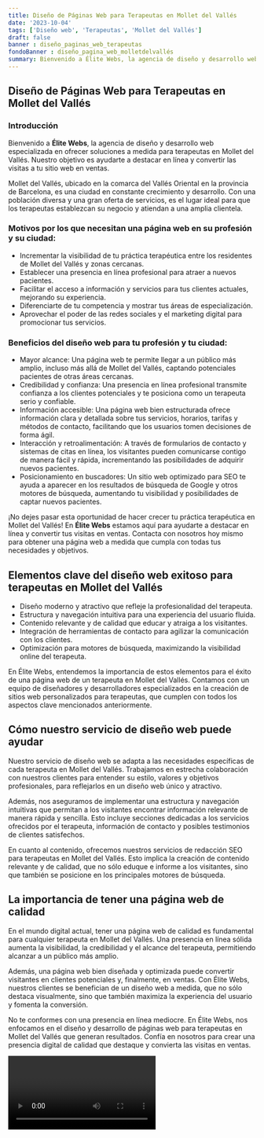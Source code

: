 ```yaml
---
title: Diseño de Páginas Web para Terapeutas en Mollet del Vallés
date: '2023-10-04'
tags: ['Diseño web', 'Terapeutas', 'Mollet del Vallés']
draft: false
banner : diseño_paginas_web_terapeutas
fondoBanner : diseño_pagina_web_molletdelvallés
summary: Bienvenido a Élite Webs, la agencia de diseño y desarrollo web especializada en ofrecer soluciones a medida para terapeutas en Mollet del Vallés. Nuestro objetivo es ayudarte a destacar en línea y convertir las visitas a tu sitio web en ventas.
---
```


## Diseño de Páginas Web para Terapeutas en Mollet del Vallés

### Introducción

Bienvenido a **Élite Webs**, la agencia de diseño y desarrollo web especializada en ofrecer soluciones a medida para terapeutas en Mollet del Vallés. Nuestro objetivo es ayudarte a destacar en línea y convertir las visitas a tu sitio web en ventas.

Mollet del Vallés, ubicado en la comarca del Vallés Oriental en la provincia de Barcelona, es una ciudad en constante crecimiento y desarrollo. Con una población diversa y una gran oferta de servicios, es el lugar ideal para que los terapeutas establezcan su negocio y atiendan a una amplia clientela.

### Motivos por los que necesitan una página web en su profesión y su ciudad:

- Incrementar la visibilidad de tu práctica terapéutica entre los residentes de Mollet del Vallés y zonas cercanas.
- Establecer una presencia en línea profesional para atraer a nuevos pacientes.
- Facilitar el acceso a información y servicios para tus clientes actuales, mejorando su experiencia.
- Diferenciarte de tu competencia y mostrar tus áreas de especialización.
- Aprovechar el poder de las redes sociales y el marketing digital para promocionar tus servicios.

### Beneficios del diseño web para tu profesión y tu ciudad:

- Mayor alcance: Una página web te permite llegar a un público más amplio, incluso más allá de Mollet del Vallés, captando potenciales pacientes de otras áreas cercanas.
- Credibilidad y confianza: Una presencia en línea profesional transmite confianza a los clientes potenciales y te posiciona como un terapeuta serio y confiable.
- Información accesible: Una página web bien estructurada ofrece información clara y detallada sobre tus servicios, horarios, tarifas y métodos de contacto, facilitando que los usuarios tomen decisiones de forma ágil.
- Interacción y retroalimentación: A través de formularios de contacto y sistemas de citas en línea, los visitantes pueden comunicarse contigo de manera fácil y rápida, incrementando las posibilidades de adquirir nuevos pacientes.
- Posicionamiento en buscadores: Un sitio web optimizado para SEO te ayuda a aparecer en los resultados de búsqueda de Google y otros motores de búsqueda, aumentando tu visibilidad y posibilidades de captar nuevos pacientes.

¡No dejes pasar esta oportunidad de hacer crecer tu práctica terapéutica en Mollet del Vallés! En **Élite Webs** estamos aquí para ayudarte a destacar en línea y convertir tus visitas en ventas. Contacta con nosotros hoy mismo para obtener una página web a medida que cumpla con todas tus necesidades y objetivos.

<GifSeo />

<Cta />

## Elementos clave del diseño web exitoso para terapeutas en Mollet del Vallés

- Diseño moderno y atractivo que refleje la profesionalidad del terapeuta.
- Estructura y navegación intuitiva para una experiencia del usuario fluida.
- Contenido relevante y de calidad que educar y atraiga a los visitantes.
- Integración de herramientas de contacto para agilizar la comunicación con los clientes.
- Optimización para motores de búsqueda, maximizando la visibilidad online del terapeuta.

En Élite Webs, entendemos la importancia de estos elementos para el éxito de una página web de un terapeuta en Mollet del Vallés. Contamos con un equipo de diseñadores y desarrolladores especializados en la creación de sitios web personalizados para terapeutas, que cumplen con todos los aspectos clave mencionados anteriormente.

## Cómo nuestro servicio de diseño web puede ayudar

Nuestro servicio de diseño web se adapta a las necesidades específicas de cada terapeuta en Mollet del Vallés. Trabajamos en estrecha colaboración con nuestros clientes para entender su estilo, valores y objetivos profesionales, para reflejarlos en un diseño web único y atractivo.

Además, nos aseguramos de implementar una estructura y navegación intuitivas que permitan a los visitantes encontrar información relevante de manera rápida y sencilla. Esto incluye secciones dedicadas a los servicios ofrecidos por el terapeuta, información de contacto y posibles testimonios de clientes satisfechos.

En cuanto al contenido, ofrecemos nuestros servicios de redacción SEO para terapeutas en Mollet del Vallés. Esto implica la creación de contenido relevante y de calidad, que no sólo eduque e informe a los visitantes, sino que también se posicione en los principales motores de búsqueda.

## La importancia de tener una página web de calidad

En el mundo digital actual, tener una página web de calidad es fundamental para cualquier terapeuta en Mollet del Vallés. Una presencia en línea sólida aumenta la visibilidad, la credibilidad y el alcance del terapeuta, permitiendo alcanzar a un público más amplio.

Además, una página web bien diseñada y optimizada puede convertir visitantes en clientes potenciales y, finalmente, en ventas. Con Élite Webs, nuestros clientes se benefician de un diseño web a medida, que no sólo destaca visualmente, sino que también maximiza la experiencia del usuario y fomenta la conversión.

No te conformes con una presencia en línea mediocre. En Élite Webs, nos enfocamos en el diseño y desarrollo de páginas web para terapeutas en Mollet del Vallés que generan resultados. Confía en nosotros para crear una presencia digital de calidad que destaque y convierta las visitas en ventas.

<Video />

<CtaBot job='Terapeutas' city='Mollet del Vallés'/>

<Gmaps query='Mollet del Vallés+españa+maps' />